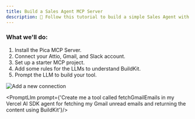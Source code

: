 ```yaml
---
title: Build a Sales Agent MCP Server
description: 👋 Follow this tutorial to build a simple Sales Agent with MCP that connects Attio, Gmail, and Slack — all in under 5 minutes.
---
```



### What we'll do:

1. Install the Pica MCP Server.
2. Connect your Attio, Gmail, and Slack account.
3. Set up a starter MCP project.
4. Add some rules for the LLMs to understand BuildKit.
5. Prompt the LLM to build your tool.

<InstallMcpServer />

<ConnectAccounts platformNames='Attio, Gmail, and Slack accounts'/>
<Columns cols={1}>
  <AddConnections platforms={[{'name': 'Gmail', 'code': 'gmail'}, {'name': 'Attio', 'code': 'attio'}, {'name': 'Slack', 'code': 'slack'}]} />
</Columns>
<Frame>
  <img src="/images/new-connection.gif"  alt="Add a new connection"/>
</Frame>

<SetupStarterProject />

<AddRules />

<PromptLlm prompt={'Create me a tool called fetchGmailEmails in my Vercel AI SDK agent for fetching my Gmail unread emails and returning the content using BuildKit'}/>
